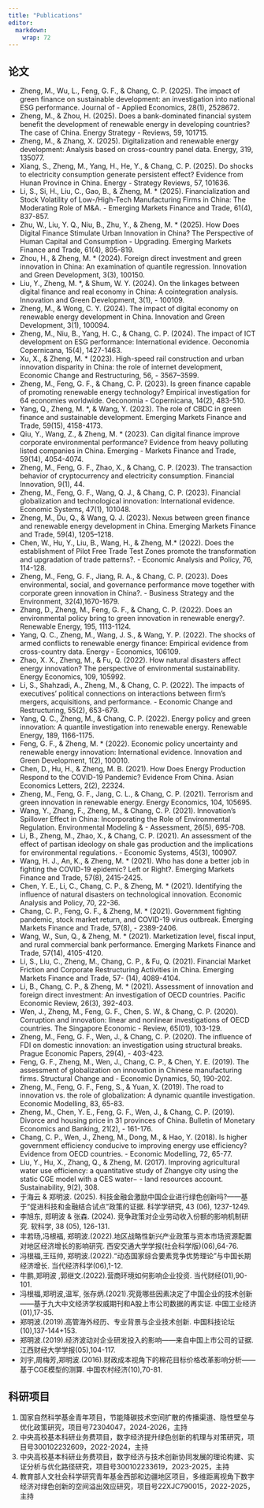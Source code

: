 ```yaml
---
title: "Publications"
editor: 
  markdown: 
    wrap: 72
---
```


## 论文

- Zheng, M., Wu, L., Feng, G. F., & Chang, C. P. (2025). The impact of green finance on sustainable development: an investigation into national ESG performance. Journal of - Applied Economics, 28(1), 2528672.
- Zheng, M., & Zhou, H. (2025). Does a bank-dominated financial system benefit the development of renewable energy in developing countries? The case of China. Energy Strategy - Reviews, 59, 101715.
- Zheng, M., & Zhang, X. (2025). Digitalization and renewable energy development: Analysis based on cross-country panel data. Energy, 319, 135077.
- Xiang, S., Zheng, M., Yang, H., He, Y., & Chang, C. P. (2025). Do shocks to electricity consumption generate persistent effect? Evidence from Hunan Province in China. Energy - Strategy Reviews, 57, 101636.
- Li, S., Si, H., Liu, C., Gao, B., & Zheng, M. * (2025). Financialization and Stock Volatility of Low-/High-Tech Manufacturing Firms in China: The Moderating Role of M&A. - Emerging Markets Finance and Trade, 61(4), 837-857.
- Zhu, W., Liu, Y. Q., Niu, B., Zhu, Y., & Zheng, M. * (2025). How Does Digital Finance Stimulate Urban Innovation in China? The Perspective of Human Capital and Consumption - Upgrading. Emerging Markets Finance and Trade, 61(4), 805-819.
- Zhou, H., & Zheng, M. * (2024). Foreign direct investment and green innovation in China: An examination of quantile regression. Innovation and Green Development, 3(3), 100150.
- Liu, Y., Zheng, M. *, & Shum, W. Y. (2024). On the linkages between digital finance and real economy in China: A cointegration analysis. Innovation and Green Development, 3(1), - 100109.
- Zheng, M., & Wong, C. Y. (2024). The impact of digital economy on renewable energy development in China. Innovation and Green Development, 3(1), 100094.
- Zheng, M., Niu, B., Yang, H. C., & Chang, C. P. (2024). The impact of ICT development on ESG performance: International evidence. Oeconomia Copernicana, 15(4), 1427-1463.
- Xu, X., & Zheng, M. * (2023). High-speed rail construction and urban innovation disparity in China: the role of internet development, Economic Change and Restructuring, 56, - 3567–3599.
- Zheng, M., Feng, G. F., & Chang, C. P. (2023). Is green finance capable of promoting renewable energy technology? Empirical investigation for 64 economies worldwide. Oeconomia - Copernicana, 14(2), 483-510.
- Yang, Q., Zheng, M. *, & Wang, Y. (2023). The role of CBDC in green finance and sustainable development. Emerging Markets Finance and Trade, 59(15), 4158-4173.
- Qiu, Y., Wang, Z., & Zheng, M. * (2023). Can digital finance improve corporate environmental performance? Evidence from heavy polluting listed companies in China. Emerging - Markets Finance and Trade, 59(14), 4054-4074.
- Zheng, M., Feng, G. F., Zhao, X., & Chang, C. P. (2023). The transaction behavior of cryptocurrency and electricity consumption. Financial Innovation, 9(1), 44.
- Zheng, M., Feng, G. F., Wang, Q. J., & Chang, C. P. (2023). Financial globalization and technological innovation: International evidence. Economic Systems, 47(1), 101048.
- Zheng, M., Du, Q., & Wang, Q. J. (2023). Nexus between green finance and renewable energy development in China. Emerging Markets Finance and Trade, 59(4), 1205–1218.
- Chen, W., Hu, Y., Liu, B., Wang, H., & Zheng, M.* (2022). Does the establishment of Pilot Free Trade Test Zones promote the transformation and upgradation of trade patterns?. - Economic Analysis and Policy, 76, 114-128.
- Zheng, M., Feng, G. F., Jiang, R. A., & Chang, C. P. (2023). Does environmental, social, and governance performance move together with corporate green innovation in China?. - Business Strategy and the Environment, 32(4),1670-1679.
- Zhang, D., Zheng, M., Feng, G. F., & Chang, C. P. (2022). Does an environmental policy bring to green innovation in renewable energy?. Renewable Energy, 195, 1113-1124.
- Yang, Q. C., Zheng, M., Wang, J. S., & Wang, Y. P. (2022). The shocks of armed conflicts to renewable energy finance: Empirical evidence from cross-country data. Energy - Economics, 106109.
- Zhao, X. X., Zheng, M., & Fu, Q. (2022). How natural disasters affect energy innovation? The perspective of environmental sustainability. Energy Economics, 109, 105992.
- Li, S., Shahzadi, A., Zheng, M., & Chang, C. P. (2022). The impacts of executives’ political connections on interactions between firm’s mergers, acquisitions, and performance. - Economic Change and Restructuring, 55(2), 653-679.
- Yang, Q. C., Zheng, M., & Chang, C. P. (2022). Energy policy and green innovation: A quantile investigation into renewable energy. Renewable Energy, 189, 1166-1175.
- Feng, G. F., & Zheng, M. * (2022). Economic policy uncertainty and renewable energy innovation: International evidence. Innovation and Green Development, 1(2), 100010.
- Chen, D., Hu, H., & Zheng, M. B. (2021). How Does Energy Production Respond to the COVID-19 Pandemic? Evidence From China. Asian Economics Letters, 2(2), 22324.
- Zheng, M., Feng, G. F., Jang, C. L., & Chang, C. P. (2021). Terrorism and green innovation in renewable energy. Energy Economics, 104, 105695.
- Wang, Y., Zhang, F., Zheng, M., & Chang, C. P. (2021). Innovation’s Spillover Effect in China: Incorporating the Role of Environmental Regulation. Environmental Modeling & - Assessment, 26(5), 695-708.
- Li, B., Zheng, M., Zhao, X., & Chang, C. P. (2021). An assessment of the effect of partisan ideology on shale gas production and the implications for environmental regulations. - Economic Systems, 45(3), 100907.
- Wang, H. J., An, K., & Zheng, M. * (2021). Who has done a better job in fighting the COVID-19 epidemic? Left or Right?. Emerging Markets Finance and Trade, 57(8), 2415-2425.
- Chen, Y. E., Li, C., Chang, C. P., & Zheng, M. * (2021). Identifying the influence of natural disasters on technological innovation. Economic Analysis and Policy, 70, 22-36.
- Chang, C. P., Feng, G. F., & Zheng, M. * (2021). Government fighting pandemic, stock market return, and COVID-19 virus outbreak. Emerging Markets Finance and Trade, 57(8), - 2389-2406.
- Wang, W., Sun, Q., & Zheng, M. * (2021). Marketization level, fiscal input, and rural commercial bank performance. Emerging Markets Finance and Trade, 57(14), 4105-4120.
- Li, S., Liu, C., Zheng, M., Chang, C. P., & Fu, Q. (2021). Financial Market Friction and Corporate Restructuring Activities in China. Emerging Markets Finance and Trade, 57- (14), 4089-4104.
- Li, B., Chang, C. P., & Zheng, M. * (2021). Assessment of innovation and foreign direct investment: An investigation of OECD countries. Pacific Economic Review, 26(3), 392-403.
- Wen, J., Zheng, M., Feng, G. F., Chen, S. W., & Chang, C. P. (2020). Corruption and innovation: linear and nonlinear investigations of OECD countries. The Singapore Economic - Review, 65(01), 103-129.
- Zheng, M., Feng, G. F., Wen, J., & Chang, C. P. (2020). The influence of FDI on domestic innovation: an investigation using structural breaks. Prague Economic Papers, 29(4), - 403-423.
- Feng, G. F., Zheng, M., Wen, J., Chang, C. P., & Chen, Y. E. (2019). The assessment of globalization on innovation in Chinese manufacturing firms. Structural Change and - Economic Dynamics, 50, 190-202.
- Zheng, M., Feng, G. F., Feng, S., & Yuan, X. (2019). The road to innovation vs. the role of globalization: A dynamic quantile investigation. Economic Modelling, 83, 65-83.
- Zheng, M., Chen, Y. E., Feng, G. F., Wen, J., & Chang, C. P. (2019). Divorce and housing price in 31 provinces of China. Bulletin of Monetary Economics and Banking, 21(2), - 161-176.
- Chang, C. P., Wen, J., Zheng, M., Dong, M., & Hao, Y. (2018). Is higher government efficiency conducive to improving energy use efficiency? Evidence from OECD countries. - Economic Modelling, 72, 65-77.
- Liu, Y., Hu, X., Zhang, Q., & Zheng, M. (2017). Improving agricultural water use efficiency: a quantitative study of Zhangye city using the static CGE model with a CES water− - land resources account. Sustainability, 9(2), 308. 
- 于海云 & 郑明波. (2025). 科技金融会激励中国企业进行绿色创新吗?——基于“促进科技和金融结合试点”政策的证据. 科学学研究, 43 (06), 1237-1249.
- 李旭东, 郑明波 &  张森. (2024). 竞争政策对企业劳动收入份额的影响机制研究. 软科学, 38 (05), 126-131.
- 丰若旸,冯根福, 郑明波.(2022).地区战略性新兴产业政策与资本市场资源配置对地区经济增长的影响研究. 西安交通大学学报(社会科学版)(06),64-76.
- 冯根福,王珏帅, 郑明波.(2022).“动态国家综合要素竞争优势理论”与中国长期经济增长. 当代经济科学(06),1-12.
- 牛鹏,郑明波 ,郭继文.(2022).营商环境如何影响企业投资. 当代财经(01),90-101.
- 冯根福,郑明波,温军, 张存炳.(2021).究竟哪些因素决定了中国企业的技术创新——基于九大中文经济学权威期刊和A股上市公司数据的再实证. 中国工业经济(01),17-35.
- 郑明波.(2019).高管海外经历、专业背景与企业技术创新. 中国科技论坛(10),137-144+153.
- 郑明波.(2019).经济波动对企业研发投入的影响——来自中国上市公司的证据. 江西财经大学学报(05),104-117.
- 刘宇,周梅芳,郑明波.(2016).财政成本视角下的棉花目标价格改革影响分析——基于CGE模型的测算. 中国农村经济(10),70-81.

## 科研项目

1.	国家自然科学基金青年项目，节能降碳技术空间扩散的传播渠道、隐性壁垒与优化政策研究，项目号72304047，2024-2026，主持
2.	中央高校基本科研业务费项目，数字经济提升绿色创新的机理与对策研究，项目号300102232609，2022-2024，主持
3.	中央高校基本科研业务费项目，数字经济与技术创新协同发展的理论构建、实证分析与优化路径研究，项目号300102233619，2023-2025，主持
4.	教育部人文社会科学研究青年基金西部和边疆地区项目，多维距离视角下数字经济对绿色创新的空间溢出效应研究，项目号22XJC790015，2022-2025，主持

